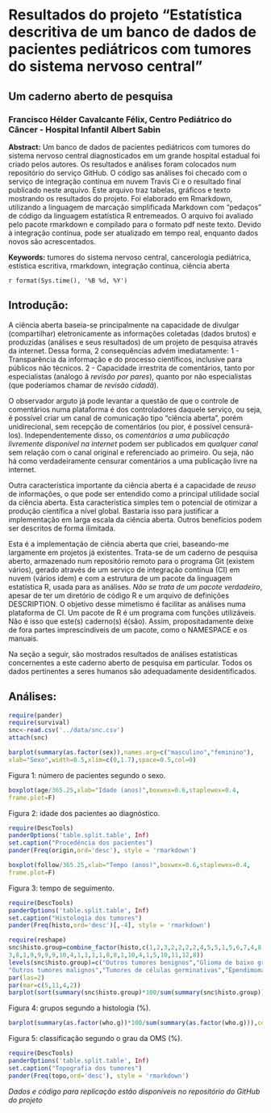 
# Resultados do projeto "Estatística descritiva de um banco de dados de pacientes pediátricos com tumores do sistema nervoso central"

## Um caderno aberto de pesquisa

### Francisco Hélder Cavalcante Félix, Centro Pediátrico do Câncer - Hospital Infantil Albert Sabin

**Abstract:** Um banco de dados de pacientes pediátricos com tumores do sistema nervoso central diagnosticados em um grande hospital estadual foi criado pelos autores. Os resultados e análises foram colocados num repositório do serviço GitHub. O código sas análises foi checado com o serviço de integração contínua em nuvem Travis Ci e o resultado final publicado neste arquivo. Este arquivo traz tabelas, gráficos e texto mostrando os resultados do projeto. Foi elaborado em Rmarkdown, utilizando a linguagem de marcação simplificada Markdown com "pedaços" de código da linguagem estatística R entremeados. O arquivo foi avaliado pelo pacote rmarkdown e compilado para o formato pdf neste texto. Devido à integração contínua, pode ser atualizado em tempo real, enquanto dados novos são acrescentados.

**Keywords:** tumores do sistema nervoso central, cancerologia pediátrica, estística escritiva, rmarkdown, integração contínua, ciência aberta

`r format(Sys.time(), '%B %d, %Y')`

## Introdução:

A ciência aberta baseia-se principalmente na capacidade de divulgar (compartilhar) eletronicamente as informações coletadas (dados brutos) e produzidas (análises e seus resultados) de um projeto de pesquisa através da internet. Dessa forma, 2 consequências advém imediatamente:
1 - Transparência da informação e do processo científicos, inclusive para públicos não técnicos.
2 - Capacidade irrestrita de comentários, tanto por especialistas (análogo ã _revisão por pares_), quanto por não especialistas (que poderíamos chamar de *revisão cidadã*).

O observador arguto já pode levantar a questão de que o controle de comentários numa plataforma é dos controladores daquele serviço, ou seja, é possível criar um canal de comunicação tipo "ciência aberta", porém unidirecional, sem recepção de comentários (ou pior, é possível censurá-los). Independentemente disso, os _comentários a uma publicação livremente disponível na internet_ podem ser publicados em *qualquer canal* sem relação com o canal original e referenciado ao primeiro. Ou seja, não há como verdadeiramente censurar comentários a uma publicação livre na internet.

Outra característica importante da ciência aberta é a capacidade de *reuso* de informações, o que pode ser entendido como a principal utilidade social da ciência aberta. Esta característica simples tem o potencial de otimizar a produção científica a nível global. Bastaria isso para justificar a implementação em larga escala da ciência aberta. Outros benefícios podem ser descritos de forma ilimitada.

Esta é a implementação de ciência aberta que criei, baseando-me largamente em projetos já existentes. Trata-se de um caderno de pesquisa aberto, armazenado num repositório remoto para o programa Git (existem vários), gerado através de um serviço de integração contínua (CI) em nuvem (vários idem) e com a estrutura de um pacote da linguagem estatística R, usada para as análises. *Não se trata de um pacote verdadeiro*, apesar de ter um diretório de código R e um arquivo de definições DESCRIPTION. O objetivo desse mimetismo é facilitar as análises numa plataforma de CI. Um pacote de R é um programa com funções utilizáveis. Não é isso que este(s) caderno(s) é(são). Assim, propositadamente deixe de fora partes imprescindíveis de um pacote, como o NAMESPACE e os manuais.

Na seção a seguir, são mostrados resultados de análises estatísticas concernentes a este caderno aberto de pesquisa em particular. Todos os dados pertinentes a seres humanos são adequadamente desidentificados.

## Análises:

```r
require(pander)  
require(survival)
snc<-read.csv('../data/snc.csv')
attach(snc)  

```

```r
barplot(summary(as.factor(sex)),names.arg=c("masculino","feminino"),
xlab="Sexo",width=0.5,xlim=c(0,1.7),space=0.5,col=0)
```

Figura 1: número de pacientes segundo o sexo.

```r
boxplot(age/365.25,xlab="Idade (anos)",boxwex=0.6,staplewex=0.4,
frame.plot=F)
```

Figura 2: idade dos pacientes ao diagnóstico.

```r
require(DescTools)
panderOptions('table.split.table', Inf)
set.caption("Procedência dos pacientes")
pander(Freq(origin,ord='desc'), style = 'rmarkdown')
```
```r
boxplot(follow/365.25,xlab="Tempo (anos)",boxwex=0.6,staplewex=0.4,
frame.plot=F)
```

Figura 3: tempo de seguimento.

```r
require(DescTools)
panderOptions('table.split.table', Inf)
set.caption("Histologia dos tumores")
pander(Freq(histo,ord='desc')[,-4], style = 'rmarkdown')
```

```r
require(reshape)
snc$histo.group=combine_factor(histo,c(1,2,3,2,2,2,2,4,5,5,1,5,6,7,4,8,8,8,8,5,
3,8,1,9,9,9,9,10,4,1,1,1,1,8,8,1,10,4,1,5,10,11,12,8))
levels(snc$histo.group)=c("Outros tumores benignos","Glioma de baixo grau","Glioma de alto grau",
"Outros tumores malignos","Tumores de células germinativas","Ependimoma","Ependimoma anaplásico","Outros gliomas","Meduloblastoma","Outros tumores embrionários","Tumor teratóide-rabdóide","Sem histologia")
par(las=2)
par(mar=c(5,11,4,2))
barplot(sort(summary(snc$histo.group)*100/sum(summary(snc$histo.group)),decreasing=T),col="white",horiz=T,cex.names=0.8)
```

Figura 4: grupos segundo a histologia (%).

```r
barplot(summary(as.factor(who.g))*100/sum(summary(as.factor(who.g))),col="white",names.arg=c("I","II","III","IV","Sem histologia"))
```

Figura 5: classificação segundo o grau da OMS (%).

```r
require(DescTools)
panderOptions('table.split.table', Inf)
set.caption("Topografia dos tumores")
pander(Freq(topo,ord='desc'), style = 'rmarkdown')
```

_Dados e código para replicação estão disponíveis no repositório do GitHub do projeto_
